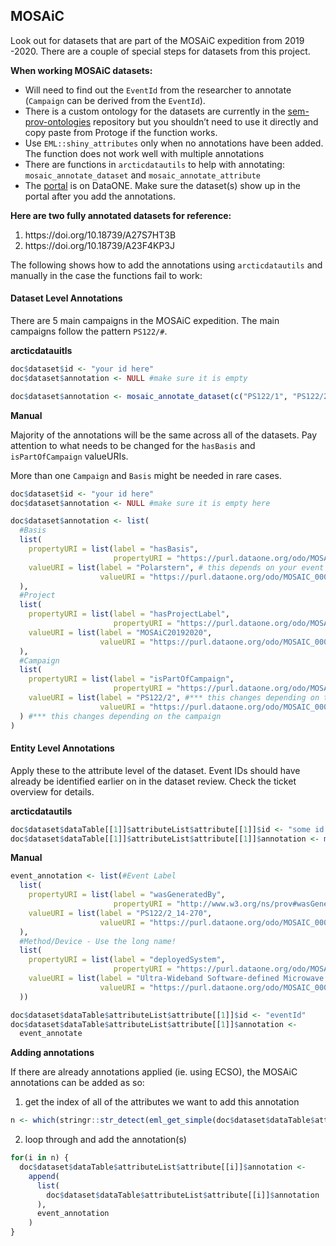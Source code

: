 ## MOSAiC

Look out for datasets that are part of the MOSAiC expedition from 2019 -2020. There are a couple of special steps for datasets from this project.

**When working MOSAiC datasets:**

- Will need to find out the `EventId` from the researcher to annotate (`Campaign` can be derived from the `EventId`).
- There is a custom ontology for the datasets are currently in the [sem-prov-ontologies](https://github.com/DataONEorg/sem-prov-ontologies/blob/main/MOSAiC/MOSAiC.owl) repository but you shouldn't need to use it directly and copy paste from Protoge if the function works.
- Use `EML::shiny_attributes` only when no annotations have been added. The function does not work well with multiple annotations
- There are functions in `arcticdatautils` to help with annotating: `mosaic_annotate_dataset` and `mosaic_annotate_attribute`
- The [portal](https://search.dataone.org/portals/mosaic/Data) is on DataONE. Make sure the dataset(s) show up in the portal after you add the annotations.

**Here are two fully annotated datasets for reference:**

1. https://doi.org/10.18739/A27S7HT3B
2. https://doi.org/10.18739/A23F4KP3J

The following shows how to add the annotations using `arcticdatautils` and manually in the case the functions fail to work:

#### Dataset Level Annotations

There are 5 main campaigns in the MOSAiC expedition. The main campaigns follow the pattern `PS122/#`.

**arcticdatauitls**
```r
doc$dataset$id <- "your id here"
doc$dataset$annotation <- NULL #make sure it is empty

doc$dataset$annotation <- mosaic_annotate_dataset(c("PS122/1", "PS122/2"))
```

**Manual**

Majority of the annotations will be the same across all of the datasets. Pay attention to what needs to be changed for the `hasBasis` and `isPartOfCampaign` valueURIs.

More than one `Campaign` and `Basis` might be needed in rare cases.

```r
doc$dataset$id <- "your id here"
doc$dataset$annotation <- NULL #make sure it is empty here

doc$dataset$annotation <- list(
  #Basis
  list(
    propertyURI = list(label = "hasBasis",
                       propertyURI = "https://purl.dataone.org/odo/MOSAIC_00000034"),
    valueURI = list(label = "Polarstern", # this depends on your event ID, most of them should be Polarstern
                    valueURI = "https://purl.dataone.org/odo/MOSAIC_00000030")
  ),
  #Project
  list(
    propertyURI = list(label = "hasProjectLabel",
                       propertyURI = "https://purl.dataone.org/odo/MOSAIC_00000025"),
    valueURI = list(label = "MOSAiC20192020",
                    valueURI = "https://purl.dataone.org/odo/MOSAIC_00000023")
  ),
  #Campaign
  list(
    propertyURI = list(label = "isPartOfCampaign",
                       propertyURI = "https://purl.dataone.org/odo/MOSAIC_00000032"),
    valueURI = list(label = "PS122/2", #*** this changes depending on the campaign
                    valueURI = "https://purl.dataone.org/odo/MOSAIC_00000018")
  ) #*** this changes depending on the campaign
)
```

#### Entity Level Annotations

Apply these to the attribute level of the dataset. Event IDs should have already be identified earlier on in the dataset review. Check the ticket overview for details.

**arcticdatautils**

```r
doc$dataset$dataTable[[1]]$attributeList$attribute[[1]]$id <- "some id here"
doc$dataset$dataTable[[1]]$attributeList$attribute[[1]]$annotation <- mosaic_annotate_attribute("PS122/2_14-270")
```

**Manual**
```r
event_annotation <- list(#Event Label
  list(
    propertyURI = list(label = "wasGeneratedBy",
                       propertyURI = "http://www.w3.org/ns/prov#wasGeneratedBy"),
    valueURI = list(label = "PS122/2_14-270",
                    valueURI = "https://purl.dataone.org/odo/MOSAIC_00004550")
  ),
  #Method/Device - Use the long name!
  list(
    propertyURI = list(label = "deployedSystem",
                       propertyURI = "https://purl.dataone.org/odo/MOSAIC_00002201"),
    valueURI = list(label = "Ultra-Wideband Software-defined Microwave Radiometer (0.5-2GHZ)",
                    valueURI = "https://purl.dataone.org/odo/MOSAIC_00001163")
  ))

doc$dataset$dataTable$attributeList$attribute[[1]]$id <- "eventId"
doc$dataset$dataTable$attributeList$attribute[[1]]$annotation <-
  event_annotate
```


**Adding annotations**

If there are already annotations applied (ie. using ECSO), the MOSAiC annotations can be added as so:

1. get the index of all of the attributes we want to add this annotation
```r
n <- which(stringr::str_detect(eml_get_simple(doc$dataset$dataTable$attributeList, "attributeName"),"Brightness"))
```

2. loop through and add the annotation(s)
```r
for(i in n) {
  doc$dataset$dataTable$attributeList$attribute[[i]]$annotation <-
    append(
      list(
        doc$dataset$dataTable$attributeList$attribute[[i]]$annotation
      ),
      event_annotation
    )
}
```
